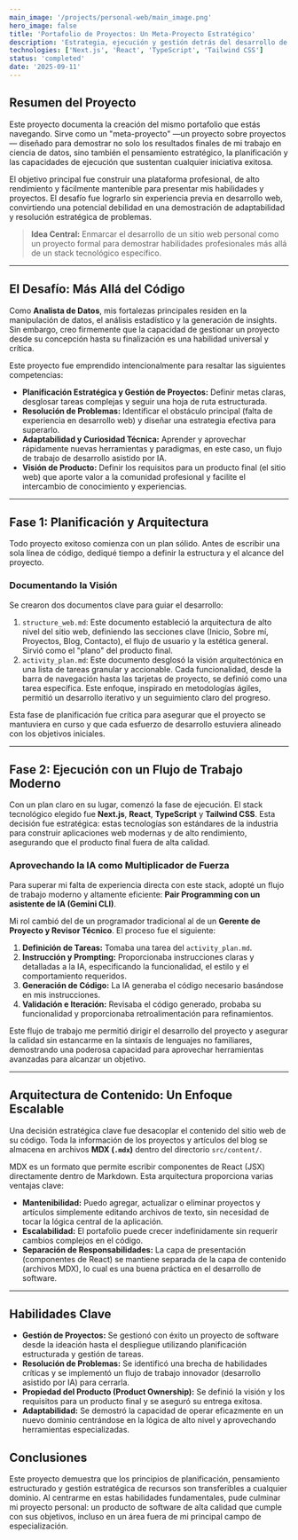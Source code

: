```yaml
---
main_image: '/projects/personal-web/main_image.png'
hero_image: false
title: 'Portafolio de Proyectos: Un Meta-Proyecto Estratégico'
description: 'Estrategia, ejecución y gestión detrás del desarrollo de este sitio web personal.'
technologies: ['Next.js', 'React', 'TypeScript', 'Tailwind CSS']
status: 'completed'
date: '2025-09-11'
---
```


## Resumen del Proyecto

Este proyecto documenta la creación del mismo portafolio que estás navegando. Sirve como un "meta-proyecto" —un proyecto sobre proyectos— diseñado para demostrar no solo los resultados finales de mi trabajo en ciencia de datos, sino también el pensamiento estratégico, la planificación y las capacidades de ejecución que sustentan cualquier iniciativa exitosa.

El objetivo principal fue construir una plataforma profesional, de alto rendimiento y fácilmente mantenible para presentar mis habilidades y proyectos. El desafío fue lograrlo sin experiencia previa en desarrollo web, convirtiendo una potencial debilidad en una demostración de adaptabilidad y resolución estratégica de problemas.

> **Idea Central:** Enmarcar el desarrollo de un sitio web personal como un proyecto formal para demostrar habilidades profesionales más allá de un stack tecnológico específico.

---

## El Desafío: Más Allá del Código

Como **Analista de Datos**, mis fortalezas principales residen en la manipulación de datos, el análisis estadístico y la generación de insights. Sin embargo, creo firmemente que la capacidad de gestionar un proyecto desde su concepción hasta su finalización es una habilidad universal y crítica.

Este proyecto fue emprendido intencionalmente para resaltar las siguientes competencias:

*   **Planificación Estratégica y Gestión de Proyectos:** Definir metas claras, desglosar tareas complejas y seguir una hoja de ruta estructurada.
*   **Resolución de Problemas:** Identificar el obstáculo principal (falta de experiencia en desarrollo web) y diseñar una estrategia efectiva para superarlo.
*   **Adaptabilidad y Curiosidad Técnica:** Aprender y aprovechar rápidamente nuevas herramientas y paradigmas, en este caso, un flujo de trabajo de desarrollo asistido por IA.
*   **Visión de Producto:** Definir los requisitos para un producto final (el sitio web) que aporte valor a la comunidad profesional y facilite el intercambio de conocimiento y experiencias.

<CustomImage 
  src="/projects/personal-web/image_1.png" 
  alt="Diagrama de Flujo del Proyecto" 
  width="80%"
/>

---

## Fase 1: Planificación y Arquitectura

Todo proyecto exitoso comienza con un plan sólido. Antes de escribir una sola línea de código, dediqué tiempo a definir la estructura y el alcance del proyecto.

### Documentando la Visión

Se crearon dos documentos clave para guiar el desarrollo:

1.  `structure_web.md`: Este documento estableció la arquitectura de alto nivel del sitio web, definiendo las secciones clave (Inicio, Sobre mí, Proyectos, Blog, Contacto), el flujo de usuario y la estética general. Sirvió como el "plano" del producto final.
2.  `activity_plan.md`: Este documento desglosó la visión arquitectónica en una lista de tareas granular y accionable. Cada funcionalidad, desde la barra de navegación hasta las tarjetas de proyecto, se definió como una tarea específica. Este enfoque, inspirado en metodologías ágiles, permitió un desarrollo iterativo y un seguimiento claro del progreso.

Esta fase de planificación fue crítica para asegurar que el proyecto se mantuviera en curso y que cada esfuerzo de desarrollo estuviera alineado con los objetivos iniciales.

<CustomImage 
  src="/projects/personal-web/image_2.png" 
  alt="Plan de Actividades" 
  width="90%"
  caption="Plan de actividades utilizado para el desarrollo de esta página web."
/>

---

## Fase 2: Ejecución con un Flujo de Trabajo Moderno

Con un plan claro en su lugar, comenzó la fase de ejecución. El stack tecnológico elegido fue **Next.js**, **React**, **TypeScript** y **Tailwind CSS**. Esta decisión fue estratégica: estas tecnologías son estándares de la industria para construir aplicaciones web modernas y de alto rendimiento, asegurando que el producto final fuera de alta calidad.

### Aprovechando la IA como Multiplicador de Fuerza

Para superar mi falta de experiencia directa con este stack, adopté un flujo de trabajo moderno y altamente eficiente: **Pair Programming con un asistente de IA (Gemini CLI)**.

Mi rol cambió del de un programador tradicional al de un **Gerente de Proyecto y Revisor Técnico**. El proceso fue el siguiente:

1.  **Definición de Tareas:** Tomaba una tarea del `activity_plan.md`.
2.  **Instrucción y Prompting:** Proporcionaba instrucciones claras y detalladas a la IA, especificando la funcionalidad, el estilo y el comportamiento requeridos.
3.  **Generación de Código:** La IA generaba el código necesario basándose en mis instrucciones.
4.  **Validación e Iteración:** Revisaba el código generado, probaba su funcionalidad y proporcionaba retroalimentación para refinamientos.

Este flujo de trabajo me permitió dirigir el desarrollo del proyecto y asegurar la calidad sin estancarme en la sintaxis de lenguajes no familiares, demostrando una poderosa capacidad para aprovechar herramientas avanzadas para alcanzar un objetivo.

---

## Arquitectura de Contenido: Un Enfoque Escalable

Una decisión estratégica clave fue desacoplar el contenido del sitio web de su código. Toda la información de los proyectos y artículos del blog se almacena en archivos **MDX (`.mdx`)** dentro del directorio `src/content/`.

MDX es un formato que permite escribir componentes de React (JSX) directamente dentro de Markdown. Esta arquitectura proporciona varias ventajas clave:

*   **Mantenibilidad:** Puedo agregar, actualizar o eliminar proyectos y artículos simplemente editando archivos de texto, sin necesidad de tocar la lógica central de la aplicación.
*   **Escalabilidad:** El portafolio puede crecer indefinidamente sin requerir cambios complejos en el código.
*   **Separación de Responsabilidades:** La capa de presentación (componentes de React) se mantiene separada de la capa de contenido (archivos MDX), lo cual es una buena práctica en el desarrollo de software.

<CustomImage 
  src="/projects/personal-web/image_3.png" 
  alt="Arquitectura de Contenido" 
  width="40%"
  caption="Estructura de carpetas escalable para la redacción de nuevos proyectos."
/>

---

## Habilidades Clave

*   **Gestión de Proyectos:** Se gestionó con éxito un proyecto de software desde la ideación hasta el despliegue utilizando planificación estructurada y gestión de tareas.
*   **Resolución de Problemas:** Se identificó una brecha de habilidades críticas y se implementó un flujo de trabajo innovador (desarrollo asistido por IA) para cerrarla.
*   **Propiedad del Producto (Product Ownership):** Se definió la visión y los requisitos para un producto final y se aseguró su entrega exitosa.
*   **Adaptabilidad:** Se demostró la capacidad de operar eficazmente en un nuevo dominio centrándose en la lógica de alto nivel y aprovechando herramientas especializadas.

## Conclusiones

Este proyecto demuestra que los principios de planificación, pensamiento estructurado y gestión estratégica de recursos son transferibles a cualquier dominio. Al centrarme en estas habilidades fundamentales, pude culminar mi proyecto personal: un producto de software de alta calidad que cumple con sus objetivos, incluso en un área fuera de mi principal campo de especialización.
